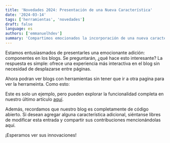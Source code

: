 ```yaml
---
title: 'Novedades 2024: Presentación de una Nueva Característica'
date: '2024-03-14'
tags: ['herramientas', 'novedades']
draft: false
language: es
authors: ['emmanuelhdev']
summary: 'Compartimos emocionados la incorporación de una nueva característica a nuestro blog que permite destacar componentes de manera más impactante.'
---
```


Estamos entusiasmados de presentarles una emocionante adición: componentes en los blogs. Se preguntarán, ¿qué hace esto interesante? La respuesta es simple: ofrece una experiencia más interactiva en el blog sin necesidad de desplazarse entre páginas.

Ahora podran ver blogs con herramientas sin tener que ir a otra pagina para ver la herrameinta. Como esto:

<TransformatorCalculator />

Este es solo un ejemplo, pero pueden explorar la funcionalidad completa en nuestro último artículo [aquí](https://blog.bysmax.com/blog/calculadora-para-transformadores-en-proteus).

Además, recordamos que nuestro blog es completamente de código abierto. Si desean agregar alguna característica adicional, siéntanse libres de modificar esta entrada y compartir sus contribuciones mencionándolas aquí.

¡Esperamos ver sus innovaciones!
